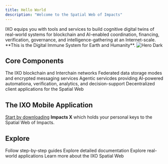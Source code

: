 ```yaml
---
title: Hello World
description: "Welcome to the Spatial Web of Impacts"
---
```


<Note>
  IXO equips you with tools and services to build cognitive digital twins of real-world systems for blockchain and AI-enabled coordination, financing, verification, governance, and intelligence-gathering at an Internet-scale. **This is the Digital Immune System for Earth and Humanity**.
</Note>



<img alt="Hero Dark" classname="hidden dark:block" src="/images/hero-dark.svg" />


## Core Components

<CardGroup>
  <Card title="Impact Hub" icon="cube" href="articles/ixo-blockchain">
    The IXO blockchain and Interchain networks
  </Card>

  <Card title="Matrix" icon="database" href="articles/ixo-matrix">
    Federated data storage modes and encrypted messaging services
  </Card>

  <Card title="Oracles" icon="brain" href="articles/ixo-oracles">
    Agentic servicdes providing AI-powered automationa, verification, analytics, and decision-support
  </Card>

  <Card title="Portals" icon="globe" href="articles/ixo-portals">
    Decentralized client applications for the Spatial Web
  </Card>
</CardGroup>

## The IXO Mobile Application
[Start by downloading](https://ixo.earth/app) **Impacts X** which holds your personal keys to the Spatial Web of Impacts.

## Explore

<CardGroup>
  <Card title="Tutorials" icon="hand-pointer" href="tutorials/introduction">
    Follow step-by-step guides
  </Card>

  <Card title="API Reference" icon="code" href="api-reference/introduction">
    Explore detailed documentation
  </Card>

  <Card title="Use Cases" icon="lightbulb" href="use-cases/introduction">
    Explore real-world applications
  </Card>

  <Card title="Articles" icon="book" href="articles/introduction">
    Learn more about the IXO Spatial Web
  </Card>
</CardGroup>

